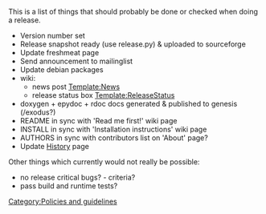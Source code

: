 {{Navbar}}

This is a list of things that should probably be done or checked when doing a release.

* Version number set
* Release snapshot ready (use release.py) & uploaded to sourceforge
* Update freshmeat page
* Send announcement to mailinglist
* Update debian packages
* wiki:
** news post [[Template:News]]
** release status box [[Template:ReleaseStatus]]
* doxygen + epydoc + rdoc docs generated & published to genesis (/exodus?)
* README in sync with 'Read me first!' wiki page
* INSTALL in sync with 'Installation instructions' wiki page
* AUTHORS in sync with contributors list on 'About' page?
* Update [[History]] page

Other things which currently would not really be possible:
* no release critical bugs? - criteria?
* pass build and runtime tests?

[[Category:Policies and guidelines]]